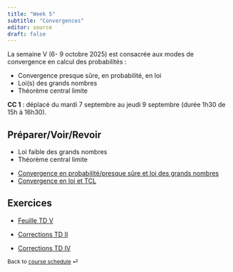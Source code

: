 ```yaml
---
title: "Week 5"
subtitle: "Convergences"
editor: source
draft: false
---
```



::: callout-important

La semaine V (6- 9 octobre 2025)  est  consacrée aux modes de convergence en calcul des probabilités :

- Convergence presque sûre, en probabilité, en loi
- Loi(s) des grands nombres
- Théorème central limite

**CC 1** : déplacé du mardi 7 septembre au jeudi 9 septembre (durée 1h30 de 15h à 16h30).


:::

## Préparer/Voir/Revoir

::: {}

- Loi faible des grands nombres 
- Théorème central limite
  
:::

::: {}

- [Convergence en probabilité/presque sûre et loi des grands nombres](https://s-v-b.github.io/MA1AY010-CN/05-convergences-1.html)
- [Convergence en loi et TCL](https://s-v-b.github.io/MA1AY010-CN/08-convergence-3.html)

:::


## Exercices


- [Feuille TD V](/exercices/td5.html)
  
- [Corrections TD II](/corriges/td2.html)
- [Corrections TD IV](/corriges/td4.html)  



::: {style="font-size: 0.875em;"}
Back to [course schedule](/ "Course schedule") ⏎
:::

